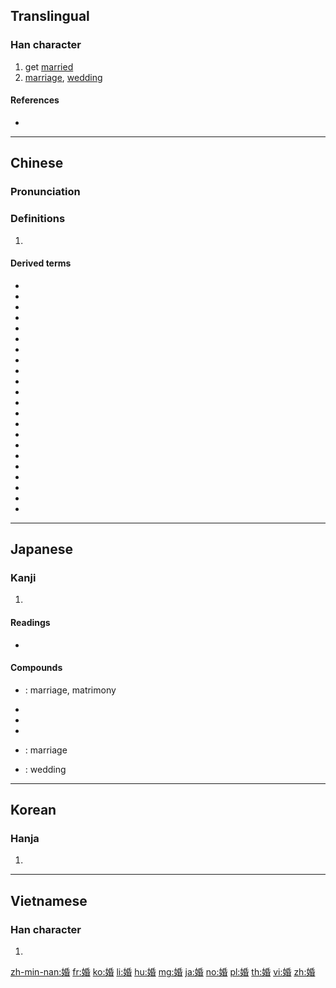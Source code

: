 ==Translingual==

===Han character===
{{Han char|rn=38|rad=女|as=08|sn=11|four=42464|canj=VHPA|ids=⿰女昏}}

# get [[marry|married]]
# [[marriage]], [[wedding]]

====References====
* {{Han ref|kx=0264.340|dkj=06418|hdz=21060.110|uh=5A5A|ud=23130|bh=B142|bd=45378}}

----

==Chinese==
{{zh-forms}}

===Pronunciation===
{{zh-pron
|m=hūn
|c=fan1
|h=pfs=
|md=
|mn=hun
|w=
|mc=y
|oc=y
|cat=
}}

===Definitions===
{{zh-hanzi}}

# {{rfdef|lang=zh}}

====Derived terms====
* {{zh-l|結婚}}
* {{l|zh|婚變}}
* {{l|zh|婚假}}
* {{l|zh|婚嫁}}
* {{l|zh|婚檢}}
* {{l|zh|婚禮}}
* {{l|zh|婚戀}}
* {{l|zh|婚齡}}
* {{l|zh|婚配}}
* {{l|zh|婚期}}
* {{l|zh|婚娶}}
* {{l|zh|婚喪}}
* {{l|zh|婚紗}}
* {{l|zh|婚生子女}}
* {{l|zh|婚事}}
* {{l|zh|婚書}}
* {{l|zh|婚俗}}
* {{l|zh|婚外戀}}
* {{l|zh|婚姻}}
* {{l|zh|婚姻法}}
* {{l|zh|婚姻介紹所}}
* {{l|zh|婚約}}

----

==Japanese==

===Kanji===
{{ja-kanji|grade=c|rs=女08}}

# {{defn|lang=ja|sort=女08}}

====Readings====
* {{ja-readings|on=[[こん]] (kon)|kun=[[えんぐみ]] (engumi)}}

====Compounds====
* {{ja-r|婚姻|こんいん}}: marriage, matrimony
* {{ja-r|婚期|こんき}}
* {{ja-r|婚約|こんやく}}
* {{ja-r|婚礼|こんれい}}
* {{ja-r|結婚|けっこん}}: marriage
* {{ja-r|結婚式|けっこんしき}}: wedding

----

==Korean==

===Hanja===
{{ko-hanja|hangeul=혼|rv=hon|mr=hon}}

# {{defn|lang=ko|sort=女08}}

----

==Vietnamese==

===Han character===
{{vi-hantu|hôn|rs=女08}}

# {{defn|lang=vi|sort=女08}}

[[zh-min-nan:婚]]
[[fr:婚]]
[[ko:婚]]
[[li:婚]]
[[hu:婚]]
[[mg:婚]]
[[ja:婚]]
[[no:婚]]
[[pl:婚]]
[[th:婚]]
[[vi:婚]]
[[zh:婚]]